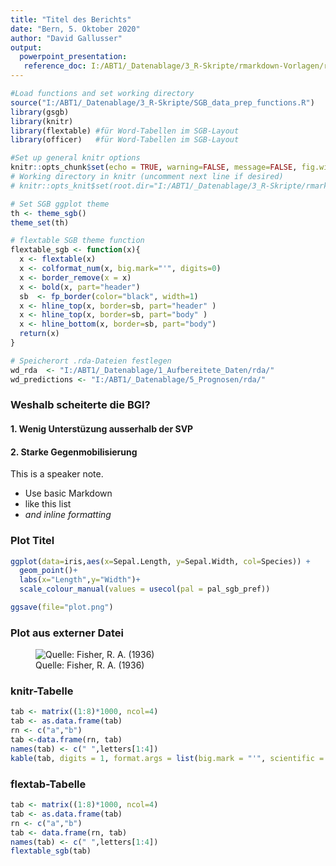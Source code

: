 ```yaml
---
title: "Titel des Berichts"
date: "Bern, 5. Oktober 2020"
author: "David Gallusser"
output: 
  powerpoint_presentation:
   reference_doc: I:/ABT1/_Datenablage/3_R-Skripte/rmarkdown-Vorlagen/reference-sgb.pptx
---
```


<!-- ### Heading 3 is for slide titles -->
<!-- #### Heading 4 is for in-slide titles (e.g. bullet points) -->
<!-- [For Links](http://www.sgb.ch) -->

```r
#Load functions and set working directory
source("I:/ABT1/_Datenablage/3_R-Skripte/SGB_data_prep_functions.R")
library(gsgb)
library(knitr)
library(flextable) #für Word-Tabellen im SGB-Layout
library(officer)   #für Word-Tabellen im SGB-Layout

#Set up general knitr options
knitr::opts_chunk$set(echo = TRUE, warning=FALSE, message=FALSE, fig.width=4, fig.height=2.5, dpi=600)
# Working directory in knitr (uncomment next line if desired)
# knitr::opts_knit$set(root.dir="I:/ABT1/_Datenablage/3_R-Skripte/rmarkdown-Vorlagen")

# Set SGB ggplot theme
th <- theme_sgb()
theme_set(th)

# flextable SGB theme function
flextable_sgb <- function(x){
  x <- flextable(x)
  x <- colformat_num(x, big.mark="'", digits=0)
  x <- border_remove(x = x) 
  x <- bold(x, part="header")
  sb  <- fp_border(color="black", width=1)
  x <- hline_top(x, border=sb, part="header" )
  x <- hline_top(x, border=sb, part="body" )
  x <- hline_bottom(x, border=sb, part="body")
  return(x)
}

# Speicherort .rda-Dateien festlegen
wd_rda  <- "I:/ABT1/_Datenablage/1_Aufbereitete_Daten/rda/"       
wd_predictions <- "I:/ABT1/_Datenablage/5_Prognosen/rda/"
```

### Weshalb scheiterte die BGI?

#### 1. Wenig Unterstüzung ausserhalb der SVP

#### 2. Starke Gegenmobilisierung

::: notes
This is a speaker note.

- Use basic Markdown
- like this list
- *and inline formatting*
:::

### Plot Titel

```r
ggplot(data=iris,aes(x=Sepal.Length, y=Sepal.Width, col=Species)) + 
  geom_point()+
  labs(x="Length",y="Width")+
  scale_colour_manual(values = usecol(pal = pal_sgb_pref))

ggsave(file="plot.png")
```

### Plot aus externer Datei

![Quelle: Fisher, R. A. (1936)](plot.png) 

### knitr-Tabelle

```r
tab <- matrix((1:8)*1000, ncol=4)
tab <- as.data.frame(tab)
rn <- c("a","b")
tab <-data.frame(rn, tab)
names(tab) <- c(" ",letters[1:4])
kable(tab, digits = 1, format.args = list(big.mark = "'", scientific = FALSE))
```


### flextab-Tabelle 

```r
tab <- matrix((1:8)*1000, ncol=4)
tab <- as.data.frame(tab)
rn <- c("a","b")
tab <- data.frame(rn, tab)
names(tab) <- c(" ",letters[1:4])
flextable_sgb(tab)
```

